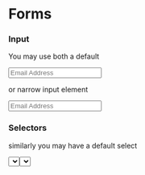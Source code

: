 
<Meta title="Forms" />

# Forms

### Input

You may use both a default

<Preview>
    <Story name="default input">
        <Input value="" placeholder="Email Address" />
    </Story>
</Preview>

or narrow input element

<Preview>
    <Story name="narrow input">
        <Input narrow value="" placeholder="Email Address" />
    </Story>
</Preview>

### Selectors

similarly you may have a default select

<Preview>
    <Story name="default select">
        <Select
            name="test-select"
            choices={[
                ['A', 'Choice A'],
                ['B', 'Choice B'],
                ['C', 'Choice C'],
            ]}
            defaultText="Choose an option..."
        />
    </Story>
</Preview>

or a narrow select

<Preview>
    <Story name="narrow select">
        <Select
            narrow
            name="test-select"
            choices={[
                ['A', 'Choice A'],
                ['B', 'Choice B'],
                ['C', 'Choice C'],
            ]}
            defaultText="Choose an option..."
        />
    </Story>
</Preview>

### Text Area

<Preview>
    <Story name="textarea">
        <TextArea placeholder="Email Address" />
    </Story>
</Preview>
